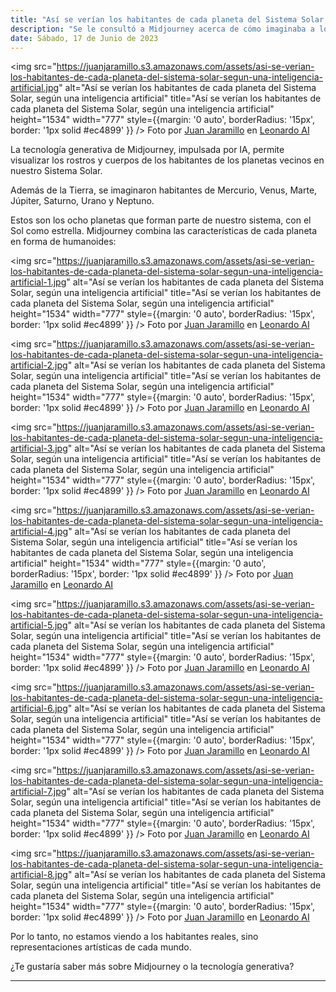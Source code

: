 ```yaml
---
title: "Así se verían los habitantes de cada planeta del Sistema Solar, según una inteligencia artificial"
description: "Se le consultó a Midjourney acerca de cómo imaginaba a los habitantes de los 8 planetas del sistema solar, y lo que hizo fue combinar las características de cada planeta en forma de humanoides."
date: Sábado, 17 de Junio de 2023
---
```


<img src="https://juanjaramillo.s3.amazonaws.com/assets/asi-se-verian-los-habitantes-de-cada-planeta-del-sistema-solar-segun-una-inteligencia-artificial.jpg" alt="Así se verían los habitantes de cada planeta del Sistema Solar, según una inteligencia artificial" title="Así se verían los habitantes de cada planeta del Sistema Solar, según una inteligencia artificial" height="1534" width="777" style={{margin: '0 auto', borderRadius: '15px', border: '1px solid #ec4899' }} />
Foto por [Juan Jaramillo](https://linkedin.com/in/juan-jaramillo-ai/) en [Leonardo AI](https://www.leonardo.ai/)

La tecnología generativa de Midjourney, impulsada por IA, permite visualizar los rostros y cuerpos de los habitantes de los planetas vecinos en nuestro Sistema Solar.

Además de la Tierra, se imaginaron habitantes de Mercurio, Venus, Marte, Júpiter, Saturno, Urano y Neptuno.

Estos son los ocho planetas que forman parte de nuestro sistema, con el Sol como estrella. Midjourney combina las características de cada planeta en forma de humanoides:

<img src="https://juanjaramillo.s3.amazonaws.com/assets/asi-se-verian-los-habitantes-de-cada-planeta-del-sistema-solar-segun-una-inteligencia-artificial-1.jpg" alt="Así se verían los habitantes de cada planeta del Sistema Solar, según una inteligencia artificial" title="Así se verían los habitantes de cada planeta del Sistema Solar, según una inteligencia artificial" height="1534" width="777" style={{margin: '0 auto', borderRadius: '15px', border: '1px solid #ec4899' }} />
Foto por [Juan Jaramillo](https://linkedin.com/in/juan-jaramillo-ai/) en [Leonardo AI](https://www.leonardo.ai/)

<img src="https://juanjaramillo.s3.amazonaws.com/assets/asi-se-verian-los-habitantes-de-cada-planeta-del-sistema-solar-segun-una-inteligencia-artificial-2.jpg" alt="Así se verían los habitantes de cada planeta del Sistema Solar, según una inteligencia artificial" title="Así se verían los habitantes de cada planeta del Sistema Solar, según una inteligencia artificial" height="1534" width="777" style={{margin: '0 auto', borderRadius: '15px', border: '1px solid #ec4899' }} />
Foto por [Juan Jaramillo](https://linkedin.com/in/juan-jaramillo-ai/) en [Leonardo AI](https://www.leonardo.ai/)

<img src="https://juanjaramillo.s3.amazonaws.com/assets/asi-se-verian-los-habitantes-de-cada-planeta-del-sistema-solar-segun-una-inteligencia-artificial-3.jpg" alt="Así se verían los habitantes de cada planeta del Sistema Solar, según una inteligencia artificial" title="Así se verían los habitantes de cada planeta del Sistema Solar, según una inteligencia artificial" height="1534" width="777" style={{margin: '0 auto', borderRadius: '15px', border: '1px solid #ec4899' }} />
Foto por [Juan Jaramillo](https://linkedin.com/in/juan-jaramillo-ai/) en [Leonardo AI](https://www.leonardo.ai/)

<img src="https://juanjaramillo.s3.amazonaws.com/assets/asi-se-verian-los-habitantes-de-cada-planeta-del-sistema-solar-segun-una-inteligencia-artificial-4.jpg" alt="Así se verían los habitantes de cada planeta del Sistema Solar, según una inteligencia artificial" title="Así se verían los habitantes de cada planeta del Sistema Solar, según una inteligencia artificial" height="1534" width="777" style={{margin: '0 auto', borderRadius: '15px', border: '1px solid #ec4899' }} />
Foto por [Juan Jaramillo](https://linkedin.com/in/juan-jaramillo-ai/) en [Leonardo AI](https://www.leonardo.ai/)

<img src="https://juanjaramillo.s3.amazonaws.com/assets/asi-se-verian-los-habitantes-de-cada-planeta-del-sistema-solar-segun-una-inteligencia-artificial-5.jpg" alt="Así se verían los habitantes de cada planeta del Sistema Solar, según una inteligencia artificial" title="Así se verían los habitantes de cada planeta del Sistema Solar, según una inteligencia artificial" height="1534" width="777" style={{margin: '0 auto', borderRadius: '15px', border: '1px solid #ec4899' }} />
Foto por [Juan Jaramillo](https://linkedin.com/in/juan-jaramillo-ai/) en [Leonardo AI](https://www.leonardo.ai/)

<img src="https://juanjaramillo.s3.amazonaws.com/assets/asi-se-verian-los-habitantes-de-cada-planeta-del-sistema-solar-segun-una-inteligencia-artificial-6.jpg" alt="Así se verían los habitantes de cada planeta del Sistema Solar, según una inteligencia artificial" title="Así se verían los habitantes de cada planeta del Sistema Solar, según una inteligencia artificial" height="1534" width="777" style={{margin: '0 auto', borderRadius: '15px', border: '1px solid #ec4899' }} />
Foto por [Juan Jaramillo](https://linkedin.com/in/juan-jaramillo-ai/) en [Leonardo AI](https://www.leonardo.ai/)

<img src="https://juanjaramillo.s3.amazonaws.com/assets/asi-se-verian-los-habitantes-de-cada-planeta-del-sistema-solar-segun-una-inteligencia-artificial-7.jpg" alt="Así se verían los habitantes de cada planeta del Sistema Solar, según una inteligencia artificial" title="Así se verían los habitantes de cada planeta del Sistema Solar, según una inteligencia artificial" height="1534" width="777" style={{margin: '0 auto', borderRadius: '15px', border: '1px solid #ec4899' }} />
Foto por [Juan Jaramillo](https://linkedin.com/in/juan-jaramillo-ai/) en [Leonardo AI](https://www.leonardo.ai/)

<img src="https://juanjaramillo.s3.amazonaws.com/assets/asi-se-verian-los-habitantes-de-cada-planeta-del-sistema-solar-segun-una-inteligencia-artificial-8.jpg" alt="Así se verían los habitantes de cada planeta del Sistema Solar, según una inteligencia artificial" title="Así se verían los habitantes de cada planeta del Sistema Solar, según una inteligencia artificial" height="1534" width="777" style={{margin: '0 auto', borderRadius: '15px', border: '1px solid #ec4899' }} />
Foto por [Juan Jaramillo](https://linkedin.com/in/juan-jaramillo-ai/) en [Leonardo AI](https://www.leonardo.ai/)

Por lo tanto, no estamos viendo a los habitantes reales, sino representaciones artísticas de cada mundo.

¿Te gustaría saber más sobre Midjourney o la tecnología generativa?

---